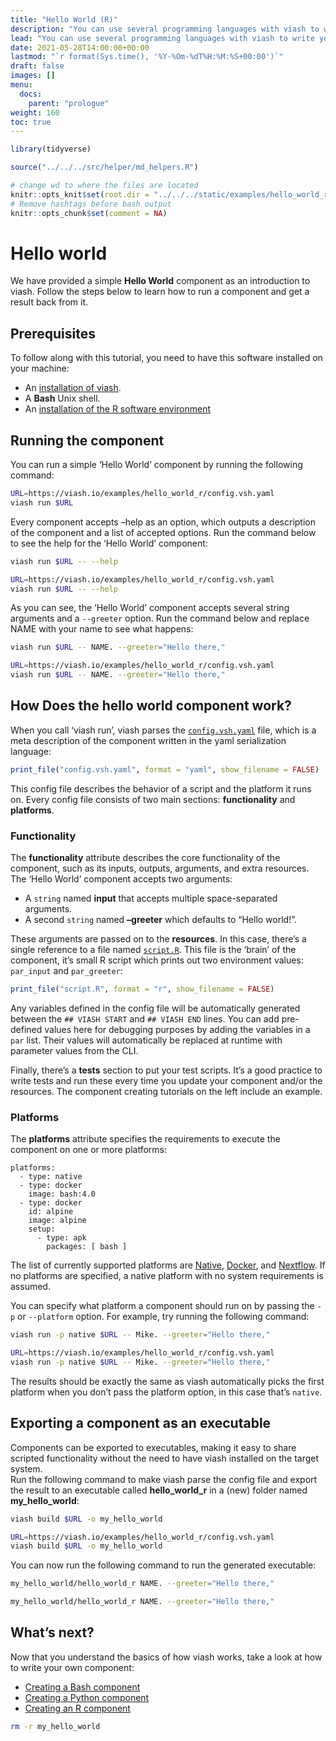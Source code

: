 ```yaml
---
title: "Hello World (R)"
description: "You can use several programming languages with viash to write your own components. To get started with your preferred language, take a look at the language specific Hello World examples and the [Creating components](/docs/creating_components) section. "
lead: "You can use several programming languages with viash to write your own components. To get started with your preferred language, take a look at the language specific Hello World examples and the [Creating components](/docs/creating_components) section. "
date: 2021-05-28T14:00:00+00:00
lastmod: "`r format(Sys.time(), '%Y-%Om-%dT%H:%M:%S+00:00')`"
draft: false
images: []
menu:
  docs:
    parent: "prologue"
weight: 160
toc: true
---
```


```r
library(tidyverse)

source("../../../src/helper/md_helpers.R")

# change wd to where the files are located
knitr::opts_knit$set(root.dir = "../../../static/examples/hello_world_r/") 
# Remove hashtags before bash output
knitr::opts_chunk$set(comment = NA)
```

# Hello world

We have provided a simple **Hello World** component as an introduction to viash. Follow the steps below to learn how to run a component and get a result back from it.

## Prerequisites

To follow along with this tutorial, you need to have this software installed on your machine:

- An [installation of viash](/docs/prologue/installation).
- A **Bash** Unix shell.
- An [installation of the R software environment](https://cran.r-project.org/mirrors.html) 

## Running the component

You can run a simple 'Hello World' component by running the following command:
```bash
URL=https://viash.io/examples/hello_world_r/config.vsh.yaml
viash run $URL
```

Every component accepts --help as an option, which outputs a description of the component and a list of accepted options. Run the command below to see the help for the 'Hello World' component:
```bash
viash run $URL -- --help
```
```bash
URL=https://viash.io/examples/hello_world_r/config.vsh.yaml
viash run $URL -- --help
```

As you can see, the 'Hello World' component accepts several string arguments and a `--greeter` option. Run the command below and replace NAME with your name to see what happens:
```bash
viash run $URL -- NAME. --greeter="Hello there,"
```
```bash
URL=https://viash.io/examples/hello_world_r/config.vsh.yaml
viash run $URL -- NAME. --greeter="Hello there,"
```

## How Does the hello world component work?

When you call 'viash run', viash parses the [`config.vsh.yaml`](https://viash.io/examples/hello_world_r/config.vsh.yaml) file, which is a meta description of the component written in the yaml serialization language:

```r
print_file("config.vsh.yaml", format = "yaml", show_filename = FALSE)
```

This config file describes the behavior of a script and the platform it runs on.
Every config file consists of two main sections: **functionality** and **platforms**. 

### Functionality

The **functionality** attribute describes the core functionality of the component, such as its inputs, outputs, arguments, and extra resources. The 'Hello World' component accepts two arguments: 

- A `string` named **input** that accepts multiple space-separated arguments.
- A second `string` named **--greeter** which defaults to "Hello world!".

These arguments are passed on to the **resources**. In this case, there's a single reference to a file named [`script.R`](https://viash.io/examples/hello_world_r/script.R). This file is the 'brain' of the component, it's small R script which prints out two environment values: `par_input` and `par_greeter`: 

```r
print_file("script.R", format = "r", show_filename = FALSE)
```

Any variables defined in the config file will be automatically generated between the `## VIASH START` and `## VIASH END` lines. You can add pre-defined values here for debugging purposes by adding the variables in a `par` list. Their values will automatically be replaced at runtime with parameter values from the CLI. 

Finally, there's a **tests** section to put your test scripts. It's a good practice to write tests and run these every time you update your component and/or the resources. The component creating tutorials on the left include an example.

### Platforms

The **platforms** attribute specifies the requirements to execute the component on one or more platforms:

```
platforms:
  - type: native
  - type: docker
    image: bash:4.0
  - type: docker
    id: alpine
    image: alpine
    setup:
      - type: apk
        packages: [ bash ]
```

The list of currently supported platforms are [Native](/docs/reference_config/platform-native/), [Docker](/docs/reference_config/platform-docker/), and [Nextflow](/docs/reference_config/platform-nextflow/). If no platforms are specified, a native platform with no system requirements is assumed.

You can specify what platform a component should run on by passing the `-p` or `--platform` option. For example, try running the following command:

```bash
viash run -p native $URL -- Mike. --greeter="Hello there,"
```
```bash
URL=https://viash.io/examples/hello_world_r/config.vsh.yaml
viash run -p native $URL -- Mike. --greeter="Hello there,"
```
The results should be exactly the same as viash automatically picks the first platform when you don't pass the platform option, in this case that's `native`.

## Exporting a component as an executable

Components can be exported to executables, making it easy to share scripted functionality without the need to have viash installed on the target system.  
Run the following command to make viash parse the config file and export the result to an executable called **hello_world_r** in a (new) folder named **my_hello_world**:

```bash
viash build $URL -o my_hello_world
```
```bash
URL=https://viash.io/examples/hello_world_r/config.vsh.yaml
viash build $URL -o my_hello_world
```

You can now run the following command to run the generated executable:

```bash
my_hello_world/hello_world_r NAME. --greeter="Hello there,"
```
```bash
my_hello_world/hello_world_r NAME. --greeter="Hello there,"
```

## What's next?

Now that you understand the basics of how viash works, take a look at how to write your own component:

- [Creating a Bash component](/docs/creating_components/bash)
- [Creating a Python component](/docs/creating_components/python)
- [Creating an R component](/docs/creating_components/r)

```bash
rm -r my_hello_world
```
 